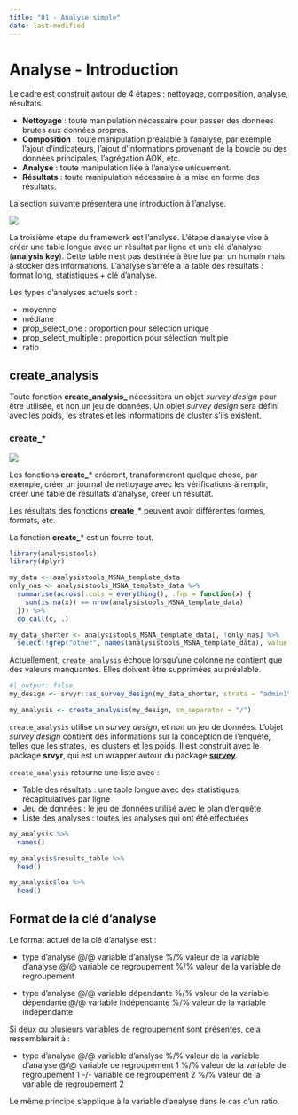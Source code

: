 ```yaml
---
title: "01 - Analyse simple"
date: last-modified
---
```


# Analyse - Introduction

Le cadre est construit autour de 4 étapes : nettoyage, composition, analyse, résultats.

-   **Nettoyage** : toute manipulation nécessaire pour passer des données brutes aux données propres.
-   **Composition** : toute manipulation préalable à l'analyse, par exemple l'ajout d'indicateurs, l'ajout d'informations provenant de la boucle ou des données principales, l'agrégation AOK, etc.
-   **Analyse** : toute manipulation liée à l'analyse uniquement.
-   **Résultats** : toute manipulation nécessaire à la mise en forme des résultats.

La section suivante présentera une introduction à l'analyse.

![](../config/images/step - analysis.png)

La troisième étape du framework est l'analyse. L'étape d'analyse vise à créer une table longue avec un résultat par ligne et une clé d'analyse (**analysis key**). Cette table n'est pas destinée à être lue par un humain mais à stocker des informations. L'analyse s'arrête à la table des résultats : format long, statistiques + clé d'analyse.

Les types d'analyses actuels sont :

-   moyenne
-   médiane
-   prop_select_one : proportion pour sélection unique
-   prop_select_multiple : proportion pour sélection multiple
-   ratio

## create_analysis

Toute fonction **create_analysis\_** nécessitera un objet *survey design* pour être utilisée, et non un jeu de données. Un objet *survey design* sera défini avec les poids, les strates et les informations de cluster s'ils existent.

::: {.callout-tip appearance="minimal"}
### create\_\*

![](../config/images/verb - create.png)

Les fonctions **create\_**\* créeront, transformeront quelque chose, par exemple, créer un journal de nettoyage avec les vérifications à remplir, créer une table de résultats d'analyse, créer un résultat.

Les résultats des fonctions **create\_**\* peuvent avoir différentes formes, formats, etc.

La fonction **create\_**\* est un fourre-tout.
:::

```r
library(analysistools)
library(dplyr)
```

```r
my_data <- analysistools_MSNA_template_data
only_nas <- analysistools_MSNA_template_data %>%
  summarise(across(.cols = everything(), .fns = function(x) {
    sum(is.na(x)) == nrow(analysistools_MSNA_template_data)
  })) %>%
  do.call(c, .)

my_data_shorter <- analysistools_MSNA_template_data[, !only_nas] %>%
  select(!grep("other", names(analysistools_MSNA_template_data), value = T))
```

::: {.callout-note .column-margin}
Actuellement, `create_analysis` échoue lorsqu'une colonne ne contient que des valeurs manquantes. Elles doivent être supprimées au préalable.
:::

```r
#| output: false
my_design <- srvyr::as_survey_design(my_data_shorter, strata = "admin1")

my_analysis <- create_analysis(my_design, sm_separator = "/")
```

::: {.callout-note .column-margin}
`create_analysis` utilise un *survey design*, et non un jeu de données. L'objet *survey design* contient des informations sur la conception de l'enquête, telles que les strates, les clusters et les poids. Il est construit avec le package **srvyr**, qui est un wrapper autour du package [**survey**](http://r-survey.r-forge.r-project.org/survey/).
:::

`create_analysis` retourne une liste avec :

-   Table des résultats : une table longue avec des statistiques récapitulatives par ligne
-   Jeu de données : le jeu de données utilisé avec le plan d'enquête
-   Liste des analyses : toutes les analyses qui ont été effectuées

```r
my_analysis %>%
  names()
```

```r
my_analysis$results_table %>%
  head()
```

```r
my_analysis$loa %>%
  head()
```

## Format de la clé d'analyse

Le format actuel de la clé d'analyse est :

-   type d'analyse \@/\@ variable d'analyse %/% valeur de la variable d'analyse \@/\@ variable de regroupement %/% valeur de la variable de regroupement

-   type d'analyse \@/\@ variable dépendante %/% valeur de la variable dépendante \@/\@ variable indépendante %/% valeur de la variable indépendante

Si deux ou plusieurs variables de regroupement sont présentes, cela ressemblerait à :

-   type d'analyse \@/\@ variable d'analyse %/% valeur de la variable d'analyse \@/\@ variable de regroupement 1 %/% valeur de la variable de regroupement 1 -/- variable de regroupement 2 %/% valeur de la variable de regroupement 2

Le même principe s'applique à la variable d'analyse dans le cas d'un ratio.

